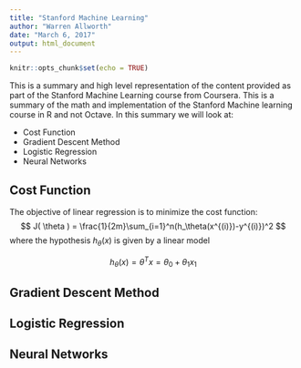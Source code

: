 ```yaml
---
title: "Stanford Machine Learning"
author: "Warren Allworth"
date: "March 6, 2017"
output: html_document
---
```


```r
knitr::opts_chunk$set(echo = TRUE)
```
This is a summary and high level representation of the content provided as part of the Stanford Machine Learning course from Coursera. This is a summary of the math and implementation of the Stanford Machine learning course in R and not Octave. In this summary we will look at:

* Cost Function
* Gradient Descent Method
* Logistic Regression
* Neural Networks

## Cost Function

The objective of linear regression is to minimize the cost function:
$$ J( \theta ) = \frac{1}{2m}\sum_{i=1}^n(h_\theta(x^{(i)})-y^{(i)})^2 $$
where the hypothesis $h_{\theta}(x)$ is given by a linear model

$$h_{\theta}(x) =\theta^{T}x = \theta_0 + \theta_{1}x_{1}$$

## Gradient Descent Method

## Logistic Regression

## Neural Networks

